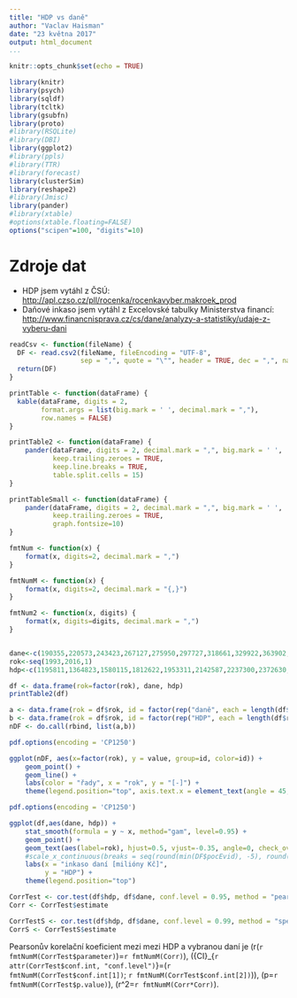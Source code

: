 ```yaml
---
title: "HDP vs daně"
author: "Vaclav Haisman"
date: "23 května 2017"
output: html_document
...
```


```r
knitr::opts_chunk$set(echo = TRUE)
```

```r
library(knitr)
library(psych)
library(sqldf)
library(tcltk)
library(gsubfn)
library(proto)
#library(RSQLite)
#library(DBI)
library(ggplot2)
#library(ppls)
#library(TTR)
#library(forecast)
library(clusterSim)
library(reshape2)
#library(Jmisc)
library(pander)
#library(xtable)
#options(xtable.floating=FALSE)
options("scipen"=100, "digits"=10)
```

# Zdroje dat

- HDP jsem vytáhl z ČSÚ: <http://apl.czso.cz/pll/rocenka/rocenkavyber.makroek_prod>
- Daňové inkaso jsem vytáhl z Excelovské tabulky Ministerstva financí: <http://www.financnisprava.cz/cs/dane/analyzy-a-statistiky/udaje-z-vyberu-dani>

```r
readCsv <- function(fileName) {
  DF <- read.csv2(fileName, fileEncoding = "UTF-8",
                  sep = ",", quote = "\"", header = TRUE, dec = ",", na.strings = c("", "neznámo"))
  return(DF)
}

printTable <- function(dataFrame) {
  kable(dataFrame, digits = 2,
        format.args = list(big.mark = ' ', decimal.mark = ","),
        row.names = FALSE)
}

printTable2 <- function(dataFrame) {
    pander(dataFrame, digits = 2, decimal.mark = ",", big.mark = ' ',
           keep.trailing.zeroes = TRUE,
           keep.line.breaks = TRUE,
           table.split.cells = 15)
}

printTableSmall <- function(dataFrame) {
    pander(dataFrame, digits = 2, decimal.mark = ",", big.mark = ' ',
           keep.trailing.zeroes = TRUE,
           graph.fontsize=10)
}

fmtNum <- function(x) {
    format(x, digits=2, decimal.mark = ",")
}

fmtNumM <- function(x) {
    format(x, digits=2, decimal.mark = "{,}")
}

fmtNum2 <- function(x, digits) {
    format(x, digits=digits, decimal.mark = ",")
}


dane<-c(190355,220573,243423,267127,275950,297727,318661,329922,363902,394286,423517,455547,517870,514079,577014,606896,522950,548432,561388,583746,610757,639199,670396,732197)
rok<-seq(1993,2016,1)
hdp<-c(1195811,1364823,1580115,1812622,1953311,2142587,2237300,2372630,2562679,2674634,2801163,3057660,3257972,3507131,3831819,4015346,3921827,3953651,4033755,4059912,4098128,4313789,4554615,4715061)

df <- data.frame(rok=factor(rok), dane, hdp)
printTable2(df)
```


```r
a <- data.frame(rok = df$rok, id = factor(rep("daně", each = length(df$rok))), value = data.Normalization(df$dane, type="n4"))
b <- data.frame(rok = df$rok, id = factor(rep("HDP", each = length(df$rok))), value = data.Normalization(df$hdp, type="n4"))
nDF <- do.call(rbind, list(a,b))

```

```r
pdf.options(encoding = 'CP1250')

ggplot(nDF, aes(x=factor(rok), y = value, group=id, color=id)) +
    geom_point() +
    geom_line() +
    labs(color = "řady", x = "rok", y = "[-]") +
    theme(legend.position="top", axis.text.x = element_text(angle = 45, hjust = 1))
```

```r
pdf.options(encoding = 'CP1250')

ggplot(df,aes(dane, hdp)) +
    stat_smooth(formula = y ~ x, method="gam", level=0.95) +
    geom_point() +
    geom_text(aes(label=rok), hjust=0.5, vjust=-0.35, angle=0, check_overlap = TRUE) +
    #scale_x_continuous(breaks = seq(round(min(DF$pocEvid), -5), round(max(DF$hdp), -5), by = 50000)) +
    labs(x = "inkaso daní [milióny Kč]",
         y = "HDP") +
    theme(legend.position="top")
```

```r
CorrTest <- cor.test(df$hdp, df$dane, conf.level = 0.95, method = "pearson")
Corr <- CorrTest$estimate

CorrTestS <- cor.test(df$hdp, df$dane, conf.level = 0.99, method = "spearman")
CorrS <- CorrTestS$estimate
```

Pearsonův korelační koeficient mezi mezi HDP a vybranou daní je \(r(`r fmtNumM(CorrTest$parameter)`)=`r fmtNumM(Corr)`\), \({CI}_{`r attr(CorrTest$conf.int, "conf.level")`}=(`r fmtNumM(CorrTest$conf.int[1])`; `r fmtNumM(CorrTest$conf.int[2])`)\), \(p=`r fmtNumM(CorrTest$p.value)`\), \(r^2=`r fmtNumM(Corr*Corr)`\).
